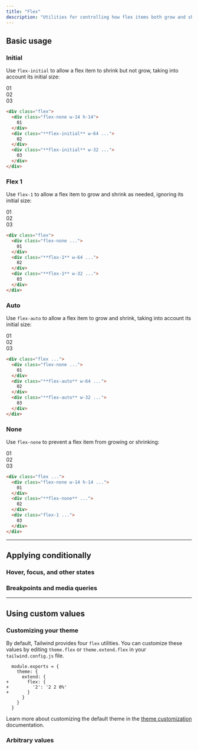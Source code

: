```yaml
---
title: "Flex"
description: "Utilities for controlling how flex items both grow and shrink."
---
```




## Basic usage

### Initial

Use `flex-initial` to allow a flex item to shrink but not grow, taking into account its initial size:

<Example resizable>
  <div class="mt-2 flex gap-4 text-white text-sm font-bold font-mono leading-6 bg-stripes-blue rounded-lg">
    <div class="p-4 flex-none w-14 h-14 rounded-lg flex items-center justify-center bg-blue-300 dark:bg-blue-800 dark:text-blue-500">01</div>
    <div class="p-4 flex-initial w-24 sm:w-64 rounded-lg flex items-center justify-center bg-blue-500 shadow-lg">02</div>
    <div class="p-4 flex-initial w-14 sm:w-32 rounded-lg flex items-center justify-center bg-blue-500 shadow-lg">03</div>
  </div>
</Example>

```html
<div class="flex">
  <div class="flex-none w-14 h-14">
    01
  </div>
  <div class="**flex-initial** w-64 ...">
    02
  </div>
  <div class="**flex-initial** w-32 ...">
    03
  </div>
</div>
```

### Flex 1

Use `flex-1` to allow a flex item to grow and shrink as needed, ignoring its initial size:

<Example resizable>
  <div class="mt-2 flex gap-4 text-white text-sm font-bold font-mono leading-6 bg-stripes-pink rounded-lg">
    <div class="p-4 flex-none w-14 h-14 rounded-lg flex items-center justify-center bg-pink-300 dark:bg-pink-800 dark:text-pink-400">01</div>
    <div class="p-4 flex-1 w-64 rounded-lg flex items-center justify-center bg-pink-500 shadow-lg">02</div>
    <div class="p-4 flex-1 w-32 rounded-lg flex items-center justify-center bg-pink-500 shadow-lg">03</div>
  </div>
</Example>

```html
<div class="flex">
  <div class="flex-none ...">
    01
  </div>
  <div class="**flex-1** w-64 ...">
    02
  </div>
  <div class="**flex-1** w-32 ...">
    03
  </div>
</div>
```

### Auto

Use `flex-auto` to allow a flex item to grow and shrink, taking into account its initial size:

<Example resizable>
  <div class="mt-2 flex gap-4 text-white text-sm font-bold font-mono leading-6 bg-stripes-violet rounded-lg">
    <div class="p-4 flex-none w-14 h-14 rounded-lg flex items-center justify-center bg-violet-300 dark:bg-violet-800 dark:text-violet-400">01</div>
    <div class="p-4 flex-auto w-64 rounded-lg flex items-center justify-center bg-violet-500 shadow-lg">02</div>
    <div class="p-4 flex-auto w-32 rounded-lg flex items-center justify-center bg-violet-500 shadow-lg">03</div>
  </div>
</Example>

```html
<div class="flex ...">
  <div class="flex-none ...">
    01
  </div>
  <div class="**flex-auto** w-64 ...">
    02
  </div>
  <div class="**flex-auto** w-32 ...">
    03
  </div>
</div>
```

### None

Use `flex-none` to prevent a flex item from growing or shrinking:

<Example resizable>
  <div class="flex gap-4 text-white text-sm font-bold font-mono leading-6 bg-stripes-indigo rounded-lg">
    <div class="flex-none last:pr-8 sm:last:pr-0">
      <div class="p-4 w-14 h-14 rounded-lg flex items-center justify-center bg-indigo-300 dark:bg-indigo-800 dark:text-indigo-400">
        01
      </div>
    </div>
    <div class="flex-none last:pr-8 sm:last:pr-0">
      <div class="p-4 w-72 rounded-lg flex items-center justify-center bg-indigo-500 shadow-lg">
        02
      </div>
    </div>
    <div class="flex-1 last:pr-8 sm:last:pr-0">
      <div class="p-4 rounded-lg flex items-center justify-center bg-indigo-300 dark:bg-indigo-800 dark:text-indigo-400">
        03
      </div>
    </div>
  </div>
</Example>

```html
<div class="flex ...">
  <div class="flex-none w-14 h-14 ...">
    01
  </div>
  <div class="**flex-none** ...">
    02
  </div>
  <div class="flex-1 ...">
    03
  </div>
</div>
```

---

## <Heading ignore>Applying conditionally</Heading>

### <Heading ignore>Hover, focus, and other states</Heading>

<HoverFocusAndOtherStates defaultClass="flex-none" featuredClass="flex-1" />

### <Heading ignore>Breakpoints and media queries</Heading>

<BreakpointsAndMediaQueries defaultClass="flex-none" featuredClass="flex-1" />

---

## Using custom values

### Customizing your theme

By default, Tailwind provides four `flex` utilities. You can customize these values by editing `theme.flex` or `theme.extend.flex` in your `tailwind.config.js` file.

```diff-js {{ filename: 'tailwind.config.js' }}
  module.exports = {
    theme: {
      extend: {
+       flex: {
+         '2': '2 2 0%'
+       }
      }
    }
  }
```

Learn more about customizing the default theme in the [theme customization](/docs/theme#customizing-the-default-theme) documentation.

### Arbitrary values

<ArbitraryValues property="flex" featuredClass="flex-[2_2_0%]" />
